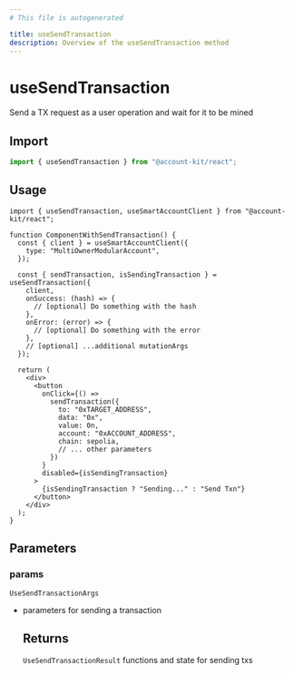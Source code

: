```yaml
---
# This file is autogenerated

title: useSendTransaction
description: Overview of the useSendTransaction method
---
```


# useSendTransaction

Send a TX request as a user operation and wait for it to be mined

## Import

```ts
import { useSendTransaction } from "@account-kit/react";
```

## Usage

```tsx
import { useSendTransaction, useSmartAccountClient } from "@account-kit/react";

function ComponentWithSendTransaction() {
  const { client } = useSmartAccountClient({
    type: "MultiOwnerModularAccount",
  });

  const { sendTransaction, isSendingTransaction } = useSendTransaction({
    client,
    onSuccess: (hash) => {
      // [optional] Do something with the hash
    },
    onError: (error) => {
      // [optional] Do something with the error
    },
    // [optional] ...additional mutationArgs
  });

  return (
    <div>
      <button
        onClick={() =>
          sendTransaction({
            to: "0xTARGET_ADDRESS",
            data: "0x",
            value: 0n,
            account: "0xACCOUNT_ADDRESS",
            chain: sepolia,
            // ... other parameters
          })
        }
        disabled={isSendingTransaction}
      >
        {isSendingTransaction ? "Sending..." : "Send Txn"}
      </button>
    </div>
  );
}
```

## Parameters

### params

`UseSendTransactionArgs`

- parameters for sending a transaction

  ## Returns

  `UseSendTransactionResult`
  functions and state for sending txs
